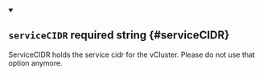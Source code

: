 


<details className="config-field" data-expandable="false" open>
<summary>

## `serviceCIDR` <span className="config-field-required" data-required="false">required</span> <span className="config-field-type">string</span> <span className="config-field-default"></span> <span className="config-field-enum"></span> {#serviceCIDR}

ServiceCIDR holds the service cidr for the vCluster. Please do not use that option anymore.

</summary>



</details>
